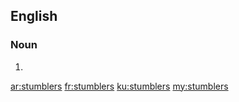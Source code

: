 ==English==

===Noun===
{{head|en|noun plural form}}

# {{plural of|stumbler|lang=en}}

[[ar:stumblers]]
[[fr:stumblers]]
[[ku:stumblers]]
[[my:stumblers]]